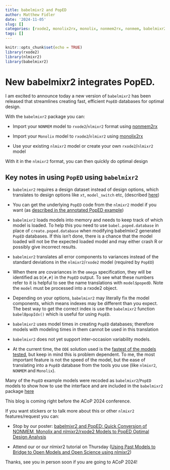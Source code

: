 ```yaml
---
title: babelmixr2 and PopED
author: Matthew Fidler
date: '2024-11-05'
slug: []
categories: [rxode2, monolix2rx, monolix, nonmem2rx, nonmem, babelmixr2, PopED]
tags: []
---
```


```r
knitr::opts_chunk$set(echo = TRUE)
library(rxode2)
library(nlmixr2)
library(babelmixr2)
```
# New babelmixr2 integrates PopED.

I am excited to announce today a new version of `babelmixr2` has been
released that streamlines creating fast, efficient `PopED` databases
for optimal design.

With the `babelmixr2` package you can:

- Import your `NONMEM` model to `rxode2`/`nlmixr2` format using
  [nonmem2rx](https://nlmixr2.github.io/nonmem2rx/)

- Import your `Monolix` model to `rxode2`/`nlmixr2` using
  [monolix2rx](https://nlmixr2.github.io/monolix2rx)

- Use your existing `nlmixr2` model or create your own
  `rxode2`/`nlmixr2` model

With it in the `nlmixr2` format, you can then quickly do optimal design

## Key notes in using `PopED` using `babelmixr2`

- `babelmixr2` requires a design dataset instead of design options,
  which translates to design options like `xt`, `model_switch` etc,
  (described
  [here](https://nlmixr2.github.io/babelmixr2/articles/PopED.html#popedbabelmixr2-event-table-description))

- You can get the underlying `PopED` code from the `nlmixr2` model if
  you want (as [described in the annotated PopED
  example](https://nlmixr2.github.io/babelmixr2/articles/PopED.html))

- `babelmixr2` loads models into memory and needs to keep track of
  which model is loaded. To help this you need to use
  `babel.poped.database` in place of `create.poped.database` when
  modifying babelmixr2 generated `PopED` databases.  If this isn't
  done, there is a chance that the model loaded will not be the
  expected loaded model and may either crash R or possibly give incorrect
  results.

- `babelmixr2` translates all error components to variances instead of
  the standard deviations in the `nlmixr2`/`rxode2` model (required by
  `PopED`)

- When there are covariances in the `omega` specification, they will
  be identified as `D[#,#]` in the `PopED` output. To see what these
  numbers refer to it is helpful to see the name translations with
  `model$popedD`. Note the `model` must be processed into a rxode2
  object.

- Depending on your options, `babelmixr2` may literally fix the model
  components, which means indexes may be different than you
  expect. The best way to get the correct index is use the
  `babelmixr2` function `babelBpopIdx()` which is useful for using
  `PopED`.

- `babelmixr2` uses model times in creating `PopED` databases;
  therefore models with modeling times in them cannot be used in this
  translation

- `babelmixr2` does not yet support inter-occasion variability models.

- At the current time, the `ODE` solution used is the [fastest of the
  models
  tested](https://nlmixr2.github.io/babelmixr2/articles/PopED.html#comparing-method-to-the-speed-of-other-methods),
  but keep in mind this is problem dependent. To me, the most
  important feature is not the speed of the model, but the ease of
  translating into a `PopED` database from the tools you use (like
  `nlmixr2`, `NONMEM` and `Monolix`).

Many of the `PopED` example models were recoded as
`babelmixr2`/`PopED` models to show how to use the interface and are
included in the `babelmixr2` package
[here](https://github.com/nlmixr2/babelmixr2/tree/main/inst/poped)

This blog is coming right before the ACoP 2024 conference.

If you want stickers or to talk more about this or other `nlmixr2` features/request you can:

- Stop by our poster: [babelmixr2 and PopED: Quick Conversion of NONMEM, Monolix and nlmixr2/rxode2 Models to PopED Optimal Design Analysis](https://cdmcd.co/6vd4Z8)

- Attend our or our nlmixr2 tutorial on Thursday ([Using Past Models to Bridge to
  Open Models and Open Science using nlmixr2](https://blog.nlmixr2.org/courses/acop2024/
))

Thanks, see you in person soon if you are going to ACoP 2024!
